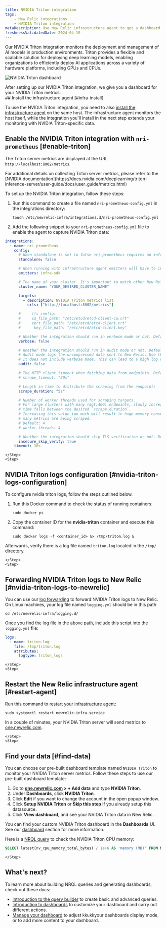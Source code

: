```yaml
---
title: NVIDIA Triton integration
tags:
    - New Relic integrations
    - NVIDIA Triton integration
metaDescription: Use New Relic infrastructure agent to get a dashboard with metrics from your NVIDIA Triton.
freshnessValidatedDate: 2024-04-19
---
```





Our NVIDIA Triton integration monitors the deployment and management of AI models in production environments. Triton provides a flexible and scalable solution for deploying deep learning models, enabling organizations to efficiently deploy AI applications across a variety of hardware platforms, including GPUs and CPUs.

<img
    title="NVIDIA Triton dashboard"
    alt="NVIDIA Triton dashboard"
    src={tritonDashboard}
/>
<figcaption>
After setting up our NVIDIA Triton integration, we give you a dashboard for your NVIDIA Triton metrics.
</figcaption>


<Steps>
    <Step>
## Install the infrastructure agent [#infra-install]

To use the NVIDIA Triton integration, you need to also [install the infrastructure agent](/docs/infrastructure/install-infrastructure-agent/get-started/install-infrastructure-agent-new-relic/) on the same host. The infrastructure agent monitors the host itself, while the integration you'll install in the next step extends your monitoring with NVIDIA Triton-specific data.
    </Step>
    <Step>

## Enable the NVIDIA Triton integration with `nri-prometheus` [#enable-triton]

The Triton server metrics are displayed at the URL `http://localhost:8002/metrics`.

<Callout variant="tip">
  For additional details on collecting Triton server metrics, please refer to the [NVIDIA documentation](https://docs.nvidia.com/deeplearning/triton-inference-server/user-guide/docs/user_guide/metrics.html)
</Callout>

To set up the NVIDIA Triton integration, follow these steps:

1. Run this command to create a file named `nri-prometheus-config.yml` in the integrations directory:

    ```shell
    touch /etc/newrelic-infra/integrations.d/nri-prometheus-config.yml
    ```

2. Add the following snippet to your `nri-prometheus-config.yml` file to enable the agent to capture NVIDIA Triton data:

  ```yml
  integrations:
    - name: nri-prometheus
      config:
        # When standalone is set to false nri-prometheus requires an infrastructure agent to work and send data. Defaults to true
        standalone: false

        # When running with infrastructure agent emitters will have to include infra-sdk
        emitters: infra-sdk

        # The name of your cluster. It's important to match other New Relic products to relate the data.
        cluster_name: "YOUR_DESIRED_CLUSTER_NAME"

        targets:
          - description: NVIDIA Triton metrics list
            urls: ["http://localhost:8002/metrics"]

        #     tls_config:
        #     ca_file_path: "/etc/etcd/etcd-client-ca.crt"
        #     cert_file_path: "/etc/etcd/etcd-client.crt"
        #      key_file_path: "/etc/etcd/etcd-client.key"

        # Whether the integration should run in verbose mode or not. Defaults to false
        verbose: false

        # Whether the integration should run in audit mode or not. Defaults to false.
        # Audit mode logs the uncompressed data sent to New Relic. Use this to log all data sent.
        # It does not include verbose mode. This can lead to a high log volume, use with care
        audit: false

        # The HTTP client timeout when fetching data from endpoints. Defaults to 30s.
        # scrape_timeout: "30s"

        # Length in time to distribute the scraping from the endpoints
        scrape_duration: "5s"

        # Number of worker threads used for scraping targets.
        # For large clusters with many (&gt;400) endpoints, slowly increase until scrape
        # time falls between the desired `scrape_duration`.
        # Increasing this value too much will result in huge memory consumption if too
        # many metrics are being scraped.
        # Default: 4
        # worker_threads: 4

        # Whether the integration should skip TLS verification or not. Defaults to false
        insecure_skip_verify: true
      timeout: 10s
  ```
    </Step>
    <Step>

## NVIDIA Triton logs configuration [#nvidia-triton-logs-configuration]

To configure nvidia triton logs, follow the steps outlined below.

1. Run this Docker command to check the status of running containers:

    ```shell
    sudo docker ps
    ```

2. Copy the container ID for the **nvidia-triton** container and execute this command:

    ```shell
    sudo docker logs -f <container_id> &> /tmp/triton.log &
    ```


Afterwards, verify there is a log file named `triton.log` located in the `/tmp/` directory.

    </Step>
    <Step>
## Forwarding NVIDIA Triton logs to New Relic [#nvidia-triton-logs-to-newrelic]

You can use our [log forwarding](/docs/logs/forward-logs/forward-your-logs-using-infrastructure-agent/) to forward NVIDIA Triton logs to New Relic.
On Linux machines, your log file named `logging.yml` should be in this path:

```shell
cd /etc/newrelic-infra/logging.d/
```
Once you find the log file in the above path, include this script into the `logging.yml` file:

```yml
logs:
  - name: triton.log
    file: /tmp/triton.log
    attributes:
      logtype: triton_logs
```

    </Step>
    <Step>
## Restart the New Relic infrastructure agent [#restart-agent]

Run this command to [restart your infrastructure agent](/docs/infrastructure/install-infrastructure-agent/manage-your-agent/start-stop-restart-infrastructure-agent):

```shell
sudo systemctl restart newrelic-infra.service
```

In a couple of minutes, your NVIDIA Triton server will send metrics to [one.newrelic.com](https://one.newrelic.com).

    </Step>
    <Step>

## Find your data [#find-data]

You can choose our pre-built dashboard template named `NVIDIA Triton` to monitor your NVIDIA Triton server metrics. Follow these steps to use our pre-built dashboard template:

1. Go to **[one.newrelic.com](https://one.newrelic.com) > + Add data** and type 
**NVIDIA Triton**. 
2. Under **Dashboards**, click **NVIDIA Triton**.
3. Click **Edit** if you want to change the account in the open popup window.
4. Click **Setup NVIDIA Triton** or **Skip this step** if you already setup this datasource. 
5. Click **View dashboard**, and see your NVIDIA Triton data in New Relic.

You can find your custom NVIDIA Triton dashboard in the <DoNotTranslate>**Dashboards**</DoNotTranslate> UI. See our [dashboard](/docs/query-your-data/explore-query-data/dashboards/introduction-dashboards) section for more information.

Here is a [NRQL query](/docs/nrql/get-started/introduction-nrql-new-relics-query-language/) to check the NVIDIA Triton CPU memory:

```sql
SELECT latest(nv_cpu_memory_total_bytes) / 1e+6 AS 'memory (MB)' FROM Metric
```
    </Step>
</Steps>

## What's next?

To learn more about building NRQL queries and generating dashboards, check out these docs:

* [Introduction to the query builder](/docs/query-your-data/explore-query-data/query-builder/introduction-query-builder) to create basic and advanced queries.
* [Introduction to dashboards](/docs/query-your-data/explore-query-data/dashboards/introduction-dashboards) to customize your dashboard and carry out different actions.
* [Manage your dashboard](/docs/query-your-data/explore-query-data/dashboards/manage-your-dashboard) to adjust kkukkyour dashboards display mode, or to add more content to your dashboard.
